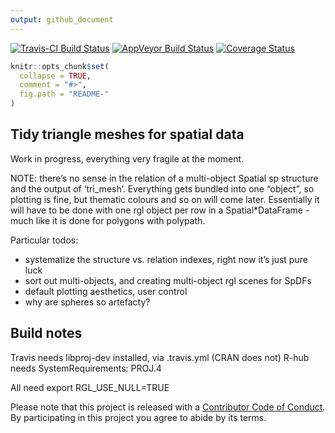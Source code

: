 ```yaml
---
output: github_document
---
```


[![Travis-CI Build Status](https://travis-ci.org/r-gris/trimesh.svg?branch=master)](https://travis-ci.org/r-gris/trimesh)
[![AppVeyor Build Status](https://ci.appveyor.com/api/projects/status/github/r-gris/trimesh?branch=master&svg=true)](https://ci.appveyor.com/project/r-gris/trimesh)
[![Coverage Status](https://img.shields.io/codecov/c/github/r-gris/trimesh/master.svg)](https://codecov.io/github/r-gris/trimesh?branch=master)

<!-- README.md is generated from README.Rmd. Please edit that file -->

```r
knitr::opts_chunk$set(
  collapse = TRUE,
  comment = "#>",
  fig.path = "README-"
)
```

## Tidy triangle meshes for spatial data

Work in progress, everything very fragile at the moment. 

NOTE: there's no sense in the relation of a multi-object Spatial sp structure and
the output of 'tri_mesh'. Everything gets bundled into one "object", so plotting is fine, but thematic colours and so on will come later. Essentially it will have to be done with one rgl object per row in a Spatial*DataFrame - much like it is done for polygons with polypath. 

Particular todos: 

- systematize the structure vs. relation indexes, right now it's just pure luck
- sort out multi-objects, and creating multi-object rgl scenes for SpDFs
- default plotting aesthetics, user control
- why are spheres so artefacty?


## Build notes

Travis needs libproj-dev installed, via .travis.yml (CRAN does not)
R-hub needs SystemRequirements: PROJ.4

All need export RGL_USE_NULL=TRUE


Please note that this project is released with a [Contributor Code of Conduct](CONDUCT.md). By participating in this project you agree to abide by its terms.

